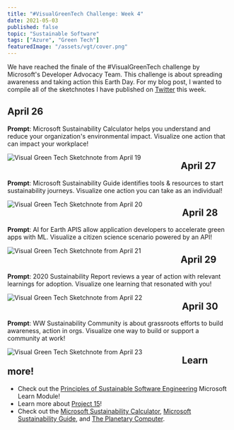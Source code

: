 ```yaml
---
title: "#VisualGreenTech Challenge: Week 4"
date: 2021-05-03
published: false
topic: "Sustainable Software"
tags: ["Azure", "Green Tech"]
featuredImage: "/assets/vgt/cover.png"
---
```


We have reached the finale of the #VisualGreenTech challenge by Microsoft's Developer Advocacy Team. This challenge is about spreading awareness and taking action this Earth Day. For my blog post, I wanted to compile all of the sketchnotes I have published on [Twitter](https://twitter.com/locksleylk) this week.

## April 26

**Prompt**: Microsoft Sustainability Calculator helps you understand and reduce your organization's environmental impact. Visualize one action that can impact your workplace!

<img
  src="/assets/vgt/VST_4-26.png"
  alt="Visual Green Tech Sketchnote from April 19"
  style="float: left; margin-right: 90px;"
/>

## April 27

**Prompt**: Microsoft Sustainability Guide identifies tools & resources to start sustainability journeys. Visualize one action you can take as an individual!

<img
  src="/assets/vgt/VST_4-27.png"
  alt="Visual Green Tech Sketchnote from April 20"
  style="float: left; margin-right: 90px;"
/>

## April 28

**Prompt**: AI for Earth APIS allow application developers to accelerate green apps with ML. Visualize a citizen science scenario powered by an API!

<img
  src="/assets/vgt/VST_4-28.png"
  alt="Visual Green Tech Sketchnote from April 21"
  style="float: left; margin-right: 90px;"
/>

## April 29

**Prompt**: 2020 Sustainability Report reviews a year of action with relevant learnings for adoption. Visualize one learning that resonated with you!

<img
  src="/assets/vgt/VST_4-29.png"
  alt="Visual Green Tech Sketchnote from April 22"
  style="float: left; margin-right: 90px;"
/>

## April 30

**Prompt**: WW Sustainability Community is about grassroots efforts to build awareness, action in orgs. Visualize one way to build or support a community at work!

<img
  src="/assets/vgt/VST_4-30.png"
  alt="Visual Green Tech Sketchnote from April 23"
  style="float: left; margin-right: 90px;"
/>

## Learn more!

- Check out the [Principles of Sustainable Software Engineering](https://docs.microsoft.com/en-us/learn/modules/sustainable-software-engineering-overview/?WT.mc_id=twitter) Microsoft Learn Module!
- Learn more about [Project 15](https://azure.microsoft.com/en-us/resources/videos/project-15/)!
- Check out the [Microsoft Sustainability Calculator](https://www.microsoft.com/en-us/sustainability/sustainability-guide/sustainability-calculator), [Microsoft Sustainability Guide](https://www.microsoft.com/en-us/sustainability/sustainability-guide), and [The Planetary Computer](https://www.microsoft.com/en-us/ai/ai-for-earth-tech-resources).
